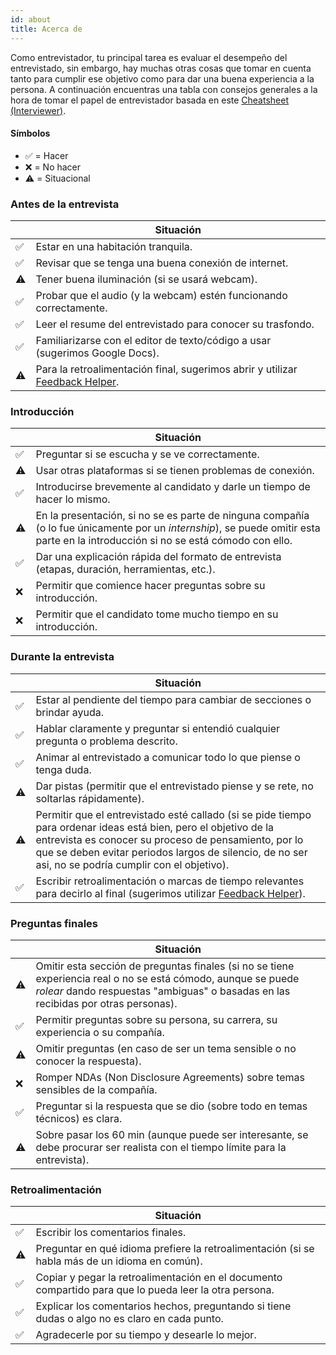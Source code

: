 ```yaml
---
id: about
title: Acerca de
---
```


Como entrevistador, tu principal tarea es evaluar el desempeño del entrevistado, sin embargo, hay muchas otras cosas que 
tomar en cuenta tanto para cumplir ese objetivo como para dar una buena experiencia a la persona. A continuación encuentras 
una tabla con consejos generales a la hora de tomar el papel de entrevistador basada en este 
[Cheatsheet (Interviewer)](https://techinterviewhandbook.org/interviewer-cheatsheet/).

#### Símbolos

- ✅ = Hacer
- ❌ = No hacer
- ⚠️ = Situacional

### Antes de la entrevista

|  | Situación |
| --- | --- |
| ✅ | Estar en una habitación tranquila. |
| ✅ | Revisar que se tenga una buena conexión de internet. |
| ⚠️ | Tener buena iluminación (si se usará webcam). |
| ✅ | Probar que el audio (y la webcam) estén funcionando correctamente. |
| ✅ | Leer el resume del entrevistado para conocer su trasfondo. |
| ✅ | Familiarizarse con el editor de texto/código a usar (sugerimos Google Docs). |
| ⚠️ | Para la retroalimentación final, sugerimos abrir y utilizar [Feedback Helper](https://proyecto-nutria.github.io/feedback-helper/). |

### Introducción

|  | Situación |
| --- | --- |
| ✅ | Preguntar si se escucha y se ve correctamente. |
| ⚠️ | Usar otras plataformas si se tienen problemas de conexión. |
| ✅ | Introducirse brevemente al candidato y darle un tiempo de hacer lo mismo. |
| ⚠️ | En la presentación, si no se es parte de ninguna compañía (o lo fue únicamente por un *internship*), se puede omitir esta parte en la introducción si no se está cómodo con ello. |
| ✅ | Dar una explicación rápida del formato de entrevista (etapas, duración, herramientas, etc.). |
| ❌ | Permitir que comience hacer preguntas sobre su introducción. |
| ❌ | Permitir que el candidato tome mucho tiempo en su introducción. |

### Durante la entrevista

|  | Situación |
| --- | --- |
| ✅ | Estar al pendiente del tiempo para cambiar de secciones o brindar ayuda. |
| ✅ | Hablar claramente y preguntar si entendió cualquier pregunta o problema descrito. |
| ✅ | Animar al entrevistado a comunicar todo lo que piense o tenga duda. |
| ⚠️ | Dar pistas (permitir que el entrevistado piense y se rete, no soltarlas rápidamente). |
| ⚠️ | Permitir que el entrevistado esté callado (si se pide tiempo para ordenar ideas está bien, pero el objetivo de la entrevista es conocer su proceso de pensamiento, por lo que se deben evitar periodos largos de silencio, de no ser asi, no se podría cumplir con el objetivo). |
| ✅ | Escribir retroalimentación o marcas de tiempo relevantes para decirlo al final (sugerimos utilizar [Feedback Helper](https://proyecto-nutria.github.io/feedback-helper/)). |

### Preguntas finales

|  | Situación |
| --- | --- |
| ⚠️ | Omitir esta sección de preguntas finales (si no se tiene experiencia real o no se está cómodo, aunque se puede *rolear* dando respuestas "ambiguas" o basadas en las recibidas por otras personas). |
| ✅ | Permitir preguntas sobre su persona, su carrera, su experiencia o su compañía. |
| ⚠️ | Omitir preguntas (en caso de ser un tema sensible o no conocer la respuesta). |
| ❌ | Romper NDAs (Non Disclosure Agreements) sobre temas sensibles de la compañía. |
| ✅ | Preguntar si la respuesta que se dio (sobre todo en temas técnicos) es clara. |
| ⚠️ | Sobre pasar los 60 min (aunque puede ser interesante, se debe procurar ser realista con el tiempo límite para la entrevista). |

### Retroalimentación

|     | Situación                                                    |
| --- | --------------------------------------------------------- |
| ✅ | Escribir los comentarios finales. |
| ⚠️  | Preguntar en qué idioma prefiere la retroalimentación (si se habla más de un idioma en común). |
| ✅ | Copiar y pegar la retroalimentación en el documento compartido para que lo pueda leer la otra persona. |
| ✅ | Explicar los comentarios hechos, preguntando si tiene dudas o algo no es claro en cada punto. |
| ✅ | Agradecerle por su tiempo y desearle lo mejor. |
